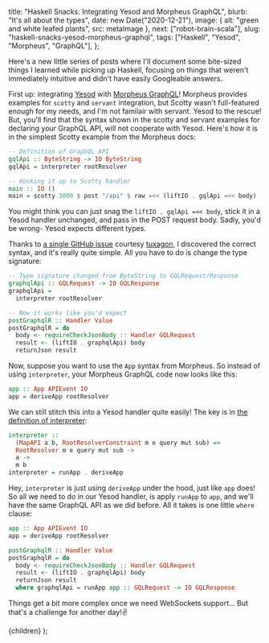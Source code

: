 
  title: "Haskell Snacks: Integrating Yesod and Morpheus GraphQL",
  blurb: "It's all about the types",
  date: new Date("2020-12-21"),
  image: { alt: "green and white leafed plants", src: metaImage },
  next: ["robot-brain-scala"],
  slug: "haskell-snacks-yesod-morpheus-graphql",
  tags: ["Haskell", "Yesod", "Morpheus", "GraphQL"],
};

Here's a new little series of posts where I'll document some bite-sized things I learned while picking up Haskell, focusing on things that weren't immediately intuitive and didn't have easily Googleable answers.

First up: integrating [Yesod](https://www.yesodweb.com/) with [Morpheus GraphQL](https://morpheusgraphql.com/)! Morpheus provides examples for `scotty` and `servant` integration, but Scotty wasn't full-featured enough for my needs, and I'm not familair with servant. Yesod to the rescue! But, you'll find that the syntax shown in the scotty and servant examples for declaring your GraphQL API, will not cooperate with Yesod. Here's how it is in the simplest Scotty example from the Morpheus docs:

```haskell
-- Definition of GraphQL API
gqlApi :: ByteString -> IO ByteString
gqlApi = interpreter rootResolver

-- Hooking it up to Scotty handler
main :: IO ()
main = scotty 3000 $ post "/api" $ raw =<< (liftIO . gqlApi =<< body)
```

You might think you can just snag the `liftIO . gqlApi =<< body`, stick it in a Yesod handler unchanged, and pass in the POST request body. Sadly, you'd be wrong- Yesod expects different types.

Thanks to [a single GitHub issue](https://github.com/morpheusgraphql/morpheus-graphql/issues/396#issue-577612225) courtesy [tuxagon](https://github.com/tuxagon), I discovered the correct syntax, and it's really quite simple. All you have to do is change the type signature:

```haskell
-- Type signature changed from ByteString to GQLRequest/Response
graphqlApi :: GQLRequest -> IO GQLResponse
graphqlApi =
  interpreter rootResolver

-- Now it works like you'd expect
postGraphqlR :: Handler Value
postGraphqlR = do
  body <- requireCheckJsonBody :: Handler GQLRequest
  result <- (liftIO . graphqlApi) body
  returnJson result
```

Now, suppose you want to use the `App` syntax from Morpheus. So instead of using `interpreter`, your Morpheus GraphQL code now looks like this:

```haskell
app :: App APIEvent IO
app = deriveApp rootResolver
```

We can still stitch this into a Yesod handler quite easily! The key is in [the definition of interpreter](https://github.com/morpheusgraphql/morpheus-graphql/blob/b5ef7a50dd5bd42dc51bbdf11509028c868ee579/src/Data/Morpheus.hs#L31):

```haskell
interpreter ::
  (MapAPI a b, RootResolverConstraint m e query mut sub) =>
  RootResolver m e query mut sub ->
  a ->
  m b
interpreter = runApp . deriveApp
```

Hey, `interpreter` is just using `deriveApp` under the hood, just like `app` does! So all we need to do in our Yesod handler, is apply `runApp` to `app`, and we'll have the same GraphQL API as we did before. All it takes is one little `where` clause:

```haskell
app :: App APIEvent IO
app = deriveApp rootResolver

postGraphqlR :: Handler Value
postGraphqlR = do
  body <- requireCheckJsonBody :: Handler GQLRequest
  result <- (liftIO . graphqlApi) body
  returnJson result
  where graphqlApi = runApp app :: GQLRequest -> IO GQLResponse
```

Things get a bit more complex once we need WebSockets support... But that's a challenge for another day!✌️

  <ArticlePage meta={meta}>{children}</ArticlePage>
);
